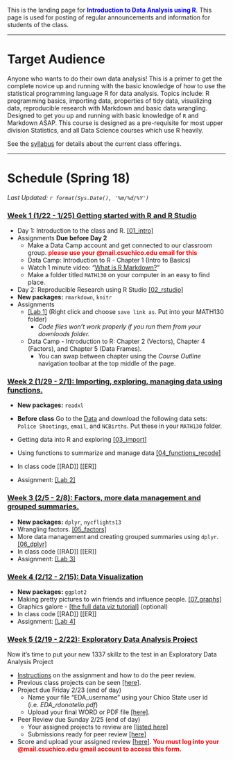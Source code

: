 
<br><br>

This is the landing page for <span style="color:blue">**Introduction to Data Analysis using R**</span>. This page is used for posting of regular announcements and information for students of the class. 

----

# Target Audience
Anyone who wants to do their own data analysis! This is a primer to get the complete novice up and running with the basic knowledge of how to use the statistical programming language R for data analysis. Topics include: R programming basics, importing data, properties of tidy data, visualizing data, reproducible research with Markdown and basic data wrangling. Designed to get you up and running with basic knowledge of `R` and Markdown ASAP. This course is designed as a pre-requisite for most upper division Statistics, and all Data Science courses which use R heavily.

See the [syllabus](syllabus.html) for details about the current class offerings.   

--------------------------------

# Schedule (Spring 18)

_Last Updated: `r format(Sys.Date(), '%m/%d/%Y')` _

### <a href="#week1" data-toggle="collapse">Week 1 (1/22 - 1/25) Getting started with R and R Studio</a>

<div id="week1" class="collapse">
* Day 1: Introduction to the class and R. [[01_intro]](01_intro.html)
* Assignments **Due before Day 2**
    - Make a Data Camp account and get connected to our classroom group. <span style="color:red">**please use your @mail.csuchico.edu email for this**</span>
    - Data Camp: Introduction to R - Chapter 1 (Intro to Basics)
    - Watch 1 minute video: "[What is R Markdown?](http://rmarkdown.rstudio.com/lesson-1.html)"
    - Make a folder titled `MATH130` on your computer in an easy to find place. 
* Day 2: Reproducible Research using R Studio [[02_rstudio]](02_rstudio.html)
* **New packages:** `rmarkdown`, `knitr`
* Assignments
    - [[Lab 1]](lab1.Rmd) (Right click and choose `save link as`. Put into your MATH130 folder)
        - _Code files won't work properly if you run them from your downloads folder._
    - Data Camp - Introduction to R: Chapter 2 (Vectors), Chapter 4 (Factors), and Chapter 5 (Data Frames). 
        - You can swap between chapter using the _Course Outline_ navigation toolbar at the top middle of the page. 
  
</div>


### <a href="#week2" data-toggle="collapse">Week 2 (1/29 - 2/1): Importing, exploring, managing data using functions. </a>

<div id="week2" class="collapse">
* **New packages:** `readxl`
* **Before class** Go to the [Data](https://norcalbiostat.netlify.com/data/cleaned_data/) and download the following data sets: `Police Shootings`, `email`, and `NCBirths`. Put these in your `MATH130` folder. 
* Getting data into R and exploring [[03_import]](03_import.html) 
    
* Using functions to summarize and manage data [[04_functions_recode]](04_functions_recode.html)
* In class code [[RAD]] [[ER]]
* Assignment: [[Lab 2]](lab2.Rmd)

</div>

### <a href="#week3" data-toggle="collapse">Week 3 (2/5 - 2/8): Factors, more data management and grouped summaries.</a>

<div id="week3" class="collapse">
* **New packages:** `dplyr`, `nycflights13`
* Wrangling factors. [[05_factors]](05_factors.html) 
* More data management and creating grouped summaries using `dplyr`. [[06_dplyr]](06_dplyr.html) 
* In class code [[RAD]] [[ER]]
* Assignment: [[Lab 3]](lab3.Rmd)

</div>

### <a href="#week4" data-toggle="collapse">Week 4 (2/12 - 2/15): Data Visualization</a>

<div id="week4" class="collapse">
* **New packages:** `ggplot2`
* Making pretty pictures to win friends and influence people. [[07_graphs]](07_graphs.html)
* Graphics galore - [[the full data viz tutorial]](full_data_viz_tutorial.html) (optional)
* In class code [[RAD]] [[ER]]
* Assignment: [[Lab 4]](lab4.Rmd)
</div>

### <a href="#week5" data-toggle="collapse">Week 5 (2/19 - 2/22): Exploratory Data Analysis Project</a>

<div id="week5" class="collapse">

Now it's time to put your new 1337 skillz to the test in an Exploratory Data Analysis Project

* [Instructions](EDA_instructions.html) on the assignment and how to do the peer review. 
* Previous class projects can be seen  [[here]](https://norcalbiostat.github.io/peer_review/math130_eda.html). 
* Project due Friday 2/23 (end of day)
    - Name your file "EDA_username" using your Chico State user id (i.e. _EDA_rdonatello.pdf_)
    - Upload your final WORD or PDF file [[here]](https://www.dropbox.com/request/CQ0LYIV7tABQAoZRJOZG). 
* Peer Review due Sunday 2/25 (end of day)
    - Your assigned projects to review are [[listed here]](https://docs.google.com/spreadsheets/d/1GItQRInVYfLgIT25RqNMQI9L1_lwqz19EkcClVrdrGk/edit?usp=sharing)
    - Submissions ready for peer review [[here]](https://norcalbiostat.github.io/peer_review/math130_eda.html)
* Score and upload your assigned review [[here]](https://goo.gl/forms/7I4zsYpSsiZpgKyH3). <span style="color:red">**You must log into your @mail.csuchico.edu gmail account to access this form.**</span>
    

</div>

